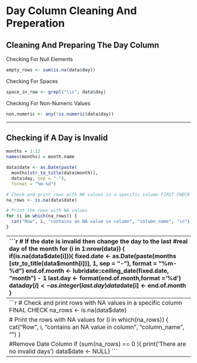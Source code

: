 # Day Column Cleaning And Preperation

## Cleaning And Preparing The Day Column

Checking For Null Elements
```r
empty_rows <- sum(is.na(data$day))

``` 

Checking For Spaces
```r
space_in_row <- grepl("\\s", data$day)

```

Checking For Non-Numeric Values
```r
non.numeric <- any(!is.numeric(data$day))

```

------------------------------------------------------------------------

## Checking if A Day is Invalid  
```r
months = 1:12
names(months) = month.name

data$date <- as.Date(paste(
  months[str_to_title(data$month)], 
  data$day, sep = "-"), 
  format = "%m-%d")

# Check and print rows with NA values in a specific column FIRST CHECK
na_rows <- is.na(data$date)

# Print the rows with NA values
for (i in which(na_rows)) {
  cat("Row", i, "contains an NA value in column", "column_name", "\n")
}
```
------------------------------------------------------------------------
```r
# If the date is invalid then change the day to the last 
#real day of the month
for (i in 1:nrow(data)) {
  if(is.na(data$date[i])){
    fixed.date <- as.Date(paste(months
    [str_to_title(data$month[i])], 1, sep = "-"), format = "%m-%d")
    end.of.month <- lubridate::ceiling_date(fixed.date, "month") - 1
    last.day <- format(end.of.month,format ='%d')
    data$day[i] <- as.integer(last.day)
    data$date[i] <- end.of.month
  }
  
  
}
```

------------------------------------------------------------------------
```r
# Check and print rows with NA values in a specific column FINAL CHECK
na_rows <- is.na(data$date)

# Print the rows with NA values
for (i in which(na_rows)) {
  cat("Row", i, "contains an NA value in column", "column_name", "\n")
}

#Remove Date Column
if (sum(na_rows) == 0 ){
  print('There are no invalid days')
  data$date <- NULL}
```
------------------------------------------------------------------------




